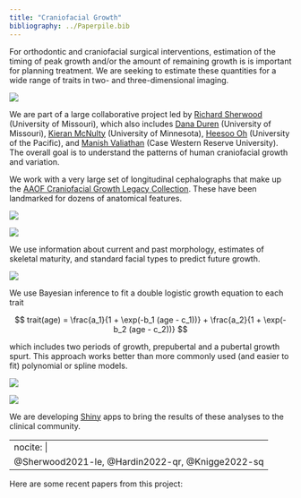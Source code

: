 ```yaml
---
title: "Craniofacial Growth"
bibliography: ../Paperpile.bib
---
```


::: {layout-ncol=2}

For orthodontic and craniofacial surgical interventions, estimation of the timing of peak growth and/or the amount of remaining growth is is important for planning treatment. We are seeking to estimate these quantities for a wide range of traits in two- and three-dimensional imaging.

![](../images/radiograph.jpg)

:::

We are part of a large collaborative project led by [Richard Sherwood](https://medicine.missouri.edu/faculty/richard-sherwood-phd) (University of Missouri), which also includes [Dana Duren](https://medicine.missouri.edu/faculty/dana-duren-phd) (University of Missouri), [Kieran McNulty](https://cla.umn.edu/about/directory/profile/kmcnulty) (University of Minnesota), [Heesoo Oh](https://dental.pacific.edu/campus-directory/heesoo-oh) (University of the Pacific), and [Manish Valiathan](https://case.edu/dental/departments-programs/directory/manish-valiathan) (Case Western Reserve University). The overall goal is to understand the patterns of human craniofacial growth and variation.

We work with a very large set of longitudinal cephalographs that make up the [AAOF Craniofacial Growth Legacy Collection](https://www.aaoflegacycollection.org/aaof_home.html). These have been landmarked for dozens of anatomical features.

::: {layout-ncol=2}

![](../images/ceph_lateral.png)

![](../images/ceph_landmarks.png)

:::


We use information about current and past morphology, estimates of skeletal maturity, and standard facial types to predict future growth. 


![](../images/cf_overview.png)

We use Bayesian inference to fit a double logistic growth equation to each trait

$$
trait(age) = \frac{a_1}{1 + \exp(-b_1 (age - c_1))} +
             \frac{a_2}{1 + \exp(-b_2 (age - c_2))}
$$

which includes two periods of growth, prepubertal and a pubertal growth spurt. This approach works better than more commonly used (and easier to fit) polynomial or spline models.

::: {layout-ncol=2}

![](../images/nb_growth.png)

![](../images/nb_rate.png)

:::

We are developing [Shiny](https://shiny.rstudio.com/) apps to bring the results of these analyses to the clinical community.

---
nocite: |
  @Sherwood2021-le, @Hardin2022-qr, @Knigge2022-sq
---

Here are some recent papers from this project:

::: {#refs}
:::

